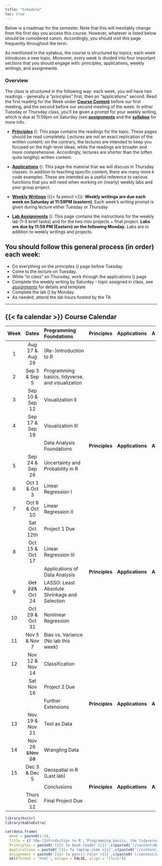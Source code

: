 ```yaml
---
title: "Schedule"
toc: true
---
```


Below is a roadmap for the semester. Note that this will inevitably change from the first day you access this course. However, whatever is listed below should be considered canon. Accordingly, you should visit this page frequently throughout the term.

As mentioned in the syllabus, the course is structured by topics; each week introduces a new topic. Moreover, every week is divided into four important sections that you should engage with: principles, applications, weekly writings, and assignments.

### Overview

The class is structured in the following way: each week, you will have two readings - generally a "principles" first, then an "applications" second. Read the first reading for the Week under [**Course Content**](/content/) before our first meeting, and the second before our second meeting of the week. In either Tuesday or Thursday class, you'll be given a prompt for your weekly writing, which is due at 11:59pm on Saturday (see [**assignments**](/assignments/) and the [**syllabus**](/syllabus/) for more info.

- [**Principles**](/content/) (<i class="fas fa-book-reader"></i>): This page contains the readings for the topic. These pages should be read completely. Lectures are *not* an exact replication of the written content; on the contrary, the lectures are intended to keep you focused on the high-level ideas, while the readings are broader and more comprehensive. Accordingly, lectures are shorter than the (often quite lengthy) written content.

- [**Applications**](/content/) (<i class="fas fa-laptop-code"></i>): This page the material that we will discuss in Thursday classes. In addition to teaching specific content, there are many more `R` code examples. These are intended as a useful reference to various functions that you will need when working on (nearly) weekly labs and your group project.

- [**Weekly Writings**](/assignment/#weekly-writings) ({{< fa pencil >}}): **Weekly writings are due each week on Saturday at 11:59PM (eastern)**. Each week's writing prompt is given during lecture either Tuesday or Thursday

- [**Lab Assignments**](/assignment/#lab-assignments) (<i class="fas fa-pencil-ruler"></i>): This page contains the instructions for the weekly lab (1–3 brief tasks) and for the two mini projects + final project. **Labs are due by 11:59 PM (Eastern) on the following Monday.** Labs are in addition to weekly writings and projects.




::: {.callout-note}
## You should follow this general process (in order) each week:

- Do everything on the principles (<i class="fas fa-book-reader"></i>) page before Tuesday
- Come to the lecture on Tuesday.
- While "in class" on Thursday, work through the applications (<i class="fas fa-laptop-code"></i>) page
- Complete the weekly writing by Saturday - topic assigned in class, see [assignments](/assignment/index.html#weekly-writings) for details and template
- Complete the lab (<i class="fas fa-pencil-ruler"></i>) by Monday.
- As needed, attend the lab hours hosted by the TA
:::

---

## {{< fa calendar >}} Course Calendar

<!-- Oh lordy, a regular "pipes" table doesn't do spans for the headers, so this has to be used. THE ROWS HAVE TO LINE UP. Zoom out in your Rstudio and maximize the window to see/alter. -->
<!-- Holy crap -- shortcodes break the grid table layout, so you have to use html, making this even wider and more unwieldy. zoom out! -->

+-----+------------------+--------------------------------------------------------+---------------------------------------------------------------------------+---------------------------------------------------------------------+---------------------------------------------------------------------------+
|Week |  Dates           | [Programming Foundations]{.h4}                         | Principles                                                                | Applications                                                        | Assignment                                                                |
+:===:+:================:+:=======================================================+:=========================================================================:+:===================================================================:+:=========================================================================:+
|  1  | Aug 27 & Aug 29  |  (Re-)introduction to R                                | [<i class="fa-solid fa-book-open-reader"></i>](/content/Week_01/01a.html) | [<i class="fa-solid fa-laptop-code"></i>](/content/Week_01/01b.html)| [<i class='fa-solid fa-pencil-ruler'></i>](/assignment/01-assignment.html)|
+-----+------------------+--------------------------------------------------------+---------------------------------------------------------------------------+---------------------------------------------------------------------+---------------------------------------------------------------------------+
|  2  | Sep 3 & Sep 5    |  Programming basics, tidyverse, and visualization      | [<i class="fa-solid fa-book-open-reader"></i>](/content/Week_02/02a.html) | [<i class="fa-solid fa-laptop-code"></i>](/content/Week_02/02b.html)| [<i class='fa-solid fa-pencil-ruler'></i>](/assignment/02-assignment.html)|
+-----+------------------+--------------------------------------------------------+---------------------------------------------------------------------------+---------------------------------------------------------------------+---------------------------------------------------------------------------+
|  3  | Sep 10 & Sep 12  |  Visualization II                                      | [<i class="fa-solid fa-book-open-reader"></i>](/content/Week_03/03a.html) | [<i class="fa-solid fa-laptop-code"></i>](/content/Week_03/03b.html)| [<i class='fa-solid fa-pencil-ruler'></i>](/assignment/03-assignment.html)|
+-----+------------------+--------------------------------------------------------+---------------------------------------------------------------------------+---------------------------------------------------------------------+---------------------------------------------------------------------------+
|  4  | Sep 17 & Sep 19  |  Visualization III                                     | [<i class="fa-solid fa-book-open-reader"></i>](/content/Week_04/04a.html) | [<i class="fa-solid fa-laptop-code"></i>](/content/Week_04/04b.html)| [<i class='fa-solid fa-pencil-ruler'></i>](/assignment/04-assignment.html)|
+-----+------------------+--------------------------------------------------------+---------------------------------------------------------------------------+---------------------------------------------------------------------+---------------------------------------------------------------------------+
|     |                  |  [Data Analysis Foundations]{.h4}                      |  **Principles**                                                           | **Applications**                                                    |   **Assignment**                                                          |
+-----+------------------+--------------------------------------------------------+---------------------------------------------------------------------------+---------------------------------------------------------------------+---------------------------------------------------------------------------+
|  5  | Sep 24 & Sep 26  |  Uncertainty and Probability in R                      | [<i class="fa-solid fa-book-open-reader"></i>](/content/Week_05/05a.html) | [<i class="fa-solid fa-laptop-code"></i>](/content/Week_05/05b.html)| [<i class='fa-solid fa-pencil-ruler'></i>](/assignment/05-assignment.html)|
+-----+------------------+--------------------------------------------------------+---------------------------------------------------------------------------+---------------------------------------------------------------------+---------------------------------------------------------------------------+
|  6  | Oct 1 & Oct 3    |  Linear Regression I                                   | [<i class="fa-solid fa-book-open-reader"></i>](/content/Week_06/06a.html) | [<i class="fa-solid fa-laptop-code"></i>](/content/Week_06/06b.html)| [<i class='fa-solid fa-pencil-ruler'></i>](/assignment/06-assignment.html)|
+-----+------------------+--------------------------------------------------------+---------------------------------------------------------------------------+---------------------------------------------------------------------+---------------------------------------------------------------------------+
|  7  | Oct 8 & Oct 10   |  Linear Regression II                                  | [<i class="fa-solid fa-book-open-reader"></i>](/content/Week_07/07a.html) | [<i class="fa-solid fa-laptop-code"></i>](/content/Week_07/07b.html)| [<i class='fa-solid fa-pencil-ruler'></i>](/assignment/07-assignment.html)|
+-----+------------------+--------------------------------------------------------+---------------------------------------------------------------------------+---------------------------------------------------------------------+---------------------------------------------------------------------------+
|     | Sat Oct 12th     |  <i class='fa-solid star'></i>Project 1 Due            | [<i class="fa-solid fa-book-open-reader"></i>]{.text-light}               | [<i class="fa-solid fa-laptop-code"></i>]{.text-light}              | [<i class='fa-solid fa-pencil-ruler'></i>](/groupprojects/project1.html)  |
+-----+------------------+--------------------------------------------------------+---------------------------------------------------------------------------+---------------------------------------------------------------------+---------------------------------------------------------------------------+
|  8  | Oct 15 & Oct 17  |  Linear Regression III                                 | [<i class="fa-solid fa-book-open-reader"></i>](/content/Week_08/08a.html) | [<i class="fa-solid fa-laptop-code"></i>](/content/Week_08/08b.html)| [<i class='fa-solid fa-pencil-ruler'></i>](/assignment/08-assignment.html)|
+-----+------------------+--------------------------------------------------------+---------------------------------------------------------------------------+---------------------------------------------------------------------+---------------------------------------------------------------------------+
|     |                  |  [Applications of Data Analysis]{.h4}                  |  **Principles**                                                           | **Applications**                                                    |   **Assignment**                                                          |
+-----+------------------+--------------------------------------------------------+---------------------------------------------------------------------------+---------------------------------------------------------------------+---------------------------------------------------------------------------+
|  9  |~~Oct 22~~& Oct 24|  LASSO: Least Absolute Shrinkage and Selection         | [<i class="fa-solid fa-book-open-reader"></i>]{.text-light}               | [<i class="fa-solid fa-laptop-code"></i>](/content/Week_09/09a.html)| [<i class='fa-solid fa-pencil-ruler'></i>](/assignment/09-assignment.html)|
+-----+------------------+--------------------------------------------------------+---------------------------------------------------------------------------+---------------------------------------------------------------------+---------------------------------------------------------------------------+
|  10 | Oct 29 & Oct 31  |  Nonlinear Regression                                  | [<i class="fa-solid fa-book-open-reader"></i>](/content/Week_10/10a.html) | [<i class="fa-solid fa-laptop-code"></i>](/content/Week_10/10b.html)| [<i class='fa-solid fa-pencil-ruler'></i>](/assignment/10-assignment.html)|
+-----+------------------+--------------------------------------------------------+---------------------------------------------------------------------------+---------------------------------------------------------------------+---------------------------------------------------------------------------+
|  11 | Nov 5  & Nov 7   |  Bias vs. Variance (No lab this week)                  | [<i class="fa-solid fa-book-open-reader"></i>]{.text-light}               | [<i class="fa-solid fa-laptop-code"></i>](/content/Week_11/11b.html)| [<i class='fa-solid fa-pencil-ruler'></i>]{.text-light}                   |
+-----+------------------+--------------------------------------------------------+---------------------------------------------------------------------------+---------------------------------------------------------------------+---------------------------------------------------------------------------+
|  12 | Nov 12 & Nov 14  |  Classification                                        | [<i class="fa-solid fa-book-open-reader"></i>](/content/Week_12/12a.html) | [<i class="fa-solid fa-laptop-code"></i>](/content/Week_12/12b.html)| [<i class='fa-solid fa-pencil-ruler'></i>](/assignment/12-assignment.html)|
+-----+------------------+--------------------------------------------------------+---------------------------------------------------------------------------+---------------------------------------------------------------------+---------------------------------------------------------------------------+
|     | Sat Nov 16       | <i class='fa-solid star'></i>Project 2 Due             | [<i class="fa-solid fa-book-open-reader"></i>]{.text-light}               | [<i class="fa-solid fa-laptop-code"></i>]{.text-light}              | [<i class='fa-solid fa-pencil-ruler'></i>](/groupprojects/project2.html)  |
+-----+------------------+--------------------------------------------------------+---------------------------------------------------------------------------+---------------------------------------------------------------------+---------------------------------------------------------------------------+
|     |                  |  [Further Extensions]{.h4}                             |  **Principles**                                                           | **Applications**                                                    |   **Assignment**                                                          |
+-----+------------------+--------------------------------------------------------+---------------------------------------------------------------------------+---------------------------------------------------------------------+---------------------------------------------------------------------------+
|  13 | Nov 19 & Nov 21  |  Text as Data                                          | [<i class="fa-solid fa-book-open-reader"></i>](/content/Week_13/13a.html) | [<i class="fa-solid fa-laptop-code"></i>](/content/Week_13/13b.html)| [<i class='fa-solid fa-pencil-ruler'></i>](/assignment/13-assignment.html)|
+-----+------------------+--------------------------------------------------------+---------------------------------------------------------------------------+---------------------------------------------------------------------+---------------------------------------------------------------------------+
|  14 |Nov 26 &~~Nov 28~~|  Wrangling Data                                        | [<i class="fa-solid fa-book-open-reader"></i>](/content/Week_14/14a.html) | [<i class='bi bi-suitcase-fill'></i>]{.text-light}                  | [<i class='fa-solid fa-pencil-ruler'></i>](/assignment/14-assignment.html)|
+-----+------------------+--------------------------------------------------------+---------------------------------------------------------------------------+---------------------------------------------------------------------+---------------------------------------------------------------------------+
|  15 | Dec 3 & Dec 5    |  Geospatial in R (Last lab)                            | [<i class="fa-solid fa-book-open-reader"></i>](/content/Week_15/15a.html) | [<i class="fa-solid fa-laptop-code"></i>](/content/Week_15/15b.html)| [<i class='fa-solid fa-pencil-ruler'></i>](/assignment/15-assignment.html)|
+-----+------------------+--------------------------------------------------------+---------------------------------------------------------------------------+---------------------------------------------------------------------+---------------------------------------------------------------------------+
|     |                  |  [Conclusions]{.h4}                                    |  **Principles**                                                           | **Applications**                                                    |   **Assignment**                                                          |
+-----+------------------+--------------------------------------------------------+---------------------------------------------------------------------------+---------------------------------------------------------------------+---------------------------------------------------------------------------+
|     | Thurs Dec 12     | <i class='fa-solid star'></i>Final Project Due         | [<i class="fa-solid fa-book-open-reader"></i>]{.text-light}               | [<i class="fa-solid fa-laptop-code"></i>]{.text-light}              | [<i class='fa-solid fa-pencil-ruler'></i>](/groupprojects/Final.html)     |
+-----+------------------+--------------------------------------------------------+---------------------------------------------------------------------------+---------------------------------------------------------------------+---------------------------------------------------------------------------+




```r
library(knitr)
library(kableExtra)

cat(data.frame(
  Week = paste0(1:4),
  Title = c('(Re-)Introduction to R','Programming basics, the tidyverse, and visualization','Visualization II','Visualization III'),
  Principles = paste0('[{{< fa book-reader >}}]',c(paste0('(/content/Week_0',1:4,'/0',1:4,'a.html)'))),
  Applications = paste0('[{{< fa laptop-code >}}]',c(paste0('(/content/Week_0',1:4,'/0',1:4,'b.html)'))),
  Assignment = paste0('[{{< fa pencil-ruler >}}]',c(paste0('(/content/Week_0',1:4,'/0',1:4,'b.html)')))) %>%
  kbl(format = 'html', escape = FALSE, align = "llccc"))


```

